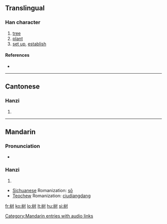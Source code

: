 {{also|樹}}
==Translingual==

===Han character===
{{Han char|rn=75|rad=木|as=05|sn=9|four=|canj=木水木戈 (DEDI)}}

# [[tree]]
# [[plant]]
# [[set up]], [[establish]]

====References====
* {{Han ref|kx=0521.121|hdz=21191.040|uh=6811|ud=26641}}

----

==Cantonese==

===Hanzi===
{{yue-hanzi|jyut=|y=syu6}}

# {{defn|Cantonese}}

----

==Mandarin==

===Pronunciation===
* {{audio|zh-shù.ogg|audio}}

===Hanzi===
{{cmn-hanzi|tra=樹|pin=[[shù]] ([[shu4]])|wg=shu<sup>4</sup>}}

# {{defn|Mandarin}}

* [[Sichuanese]] Romanization: [[sō]]
* [[Teochew]] Romanization: [[ciudiangdang]]

[[Category:Mandarin entries with audio links]]

[[fr:树]]
[[ko:树]]
[[lo:树]]
[[lt:树]]
[[hu:树]]
[[si:树]]